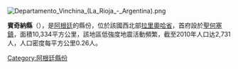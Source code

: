 [[Image:Departamento_Vinchina_(La_Rioja_-_Argentina).png|right]]
{{Coord|28|45|13|S|68|12|16|W|display=title}}

'''賓奇納縣'''（{{lang-es|Departamento Vinchina}}），是[[阿根廷|阿根廷]]的縣份，位於該國西北部[[拉里奧哈省|拉里奧哈省]]，首府設於[[聖何塞鎮_(賓奇納)|聖何塞鎮]]，面積10,334平方公里，該地區低強度地震活動頻繁，截至2010年人口达2,731人，人口密度每平方公里0.26人。

{{Argentina-geo-stub}}
[[Category:阿根廷縣份|Category:阿根廷縣份]]